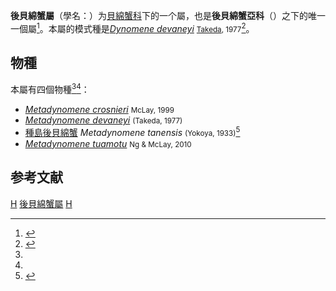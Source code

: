 {{Automatic Taxobox
| taxon = Metadynomene
| image = 
| image_caption = 
| display parents = 5
| parent authority = [[Guinot|Guinot]], 2008<ref name=zootaxa />
| authority = [[McLay|McLay]], 1999<ref name=zootaxa />
| subdivision_ranks = [[種_(生物)|種]]
| subdivision = [[#分類|見內文]]
}}

'''後貝綿蟹屬'''（學名：{{lang|la|'''''Metadynomene'''''}}）为[[貝綿蟹科|貝綿蟹科]]下的一个屬，也是'''後貝綿蟹亞科'''（{{lang|la|'''''Metadynomeninae'''''}}）之下的唯一一個屬<ref name=zootaxa>{{cite journal |last1=Guinot |first1=Danièle |year=2008 |journal=''Zootaxa'' |issue='''1850''' |pages=1-26 |date=2008-07-02 |title=A re-evaluation of the Dynomenidae Ortmann, 1892 (Crustacea, Decapoda, Brachyura, Podotremata), with the recognition of four subfamilies |url=http://www.mapress.com/zootaxa/2008/f/z01850p026f.pdf |language=en |access-date=2015-09-30 |archive-date=2012-06-01 |archive-url=https://web.archive.org/web/20120601211346/http://mapress.com/zootaxa/2008/f/z01850p026f.pdf |dead-url=no }}</ref>。本屬的模式種是''[[Dynomene_devaneyi|Dynomene devaneyi]]'' <small>[[Takeda|Takeda]], 1977</small><ref name="WoRMS">{{cite WoRMS |id=439281 |title=''Metadynomene'' McLay, 1999 |accessdate=2015-09-28 |date=2011-01-19 |last=Davie |first=Peter }}</ref>。

==物種==
本屬有四個物種<ref name=zootaxa /><ref name="WoRMS" />：
* ''[[Metadynomene_crosnieri|Metadynomene crosnieri]]'' <small>McLay, 1999</small>
* ''[[Metadynomene_devaneyi|Metadynomene devaneyi]]'' <small>(Takeda, 1977)</small>
* [[種島後貝綿蟹|種島後貝綿蟹]] ''Metadynomene tanensis'' <small>(Yokoya, 1933)</small><ref>{{TaiBNET| zh=種島後貝綿蟹 | id=416688 | binomial=Metadynomene tanensis | authority=Yokoya, 1933 | var= | accessdate=2013-01-24}}</ref>
* ''[[Metadynomene_tuamotu|Metadynomene tuamotu]]'' <small>Ng & McLay, 2010</small>

==参考文献==
{{reflist}}

{{taxonbar}}
[[Category:_1999年描述的分类群|H]]
[[Category:後貝綿蟹屬|]]
[[Category:貝綿蟹科|H]]